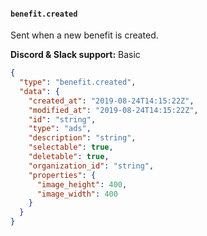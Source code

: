 #### `benefit.created`

Sent when a new benefit is created.

**Discord & Slack support:** Basic

```json Payload Sample [expandable]
{
  "type": "benefit.created",
  "data": {
    "created_at": "2019-08-24T14:15:22Z",
    "modified_at": "2019-08-24T14:15:22Z",
    "id": "string",
    "type": "ads",
    "description": "string",
    "selectable": true,
    "deletable": true,
    "organization_id": "string",
    "properties": {
      "image_height": 400,
      "image_width": 400
    }
  }
}
```
